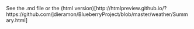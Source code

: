See the .md file or the (html version)[http://htmlpreview.github.io/?https://github.com/jdieramon/BlueberryProject/blob/master/weather/Summary.html]


